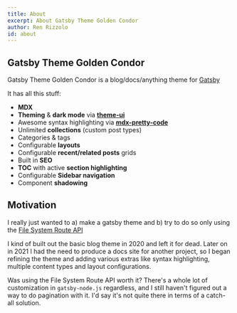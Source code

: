 ---
title: About
excerpt: About Gatsby Theme Golden Condor
author: Ren Rizzolo
id: about
---

## Gatsby Theme Golden Condor

Gatsby Theme Golden Condor is a blog/docs/anything theme for [Gatsby](https://gatsbyjs.org)

It has all this stuff:

- **MDX**
- **Theming** & **dark mode** via **[theme-ui](https://theme-ui.com)**
- Awesome syntax highlighting via **[mdx-pretty-code](https://github.com/atomiks/mdx-pretty-code)**
- Unlimited **collections** (custom post types)
- Categories & tags
- Configurable **layouts**
- Configurable **recent/related posts** grids
- Built in **SEO**
- **TOC** with active **section highlighting**
- Configurable **Sidebar navigation**
- Component **shadowing**

## Motivation

I really just wanted to a) make a gatsby theme and b) try to do so only using the [File System Route API](https://www.gatsbyjs.com/docs/reference/routing/file-system-route-api/)

I kind of built out the basic blog theme in 2020 and left it for dead. Later on in 2021 I had the need to produce a docs site for another project, so I began refining the theme and adding various extras like syntax highlighting, multiple content types and layout configurations.

Was using the File System Route API worth it? There's a whole lot of customization in `gatsby-node.js` regardless, and I still haven't figured out a way to do pagination with it. I'd say it's not quite there in terms of a catch-all solution.
